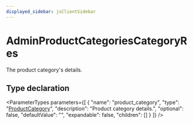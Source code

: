 ```yaml
---
displayed_sidebar: jsClientSidebar
---
```



# AdminProductCategoriesCategoryRes

The product category's details.

## Type declaration

<ParameterTypes parameters={[
  {
    "name": "product_category",
    "type": "[ProductCategory](../classes/internal.ProductCategory.mdx)",
    "description": "Product category details.",
    "optional": false,
    "defaultValue": "",
    "expandable": false,
    "children": []
  }
]} />
